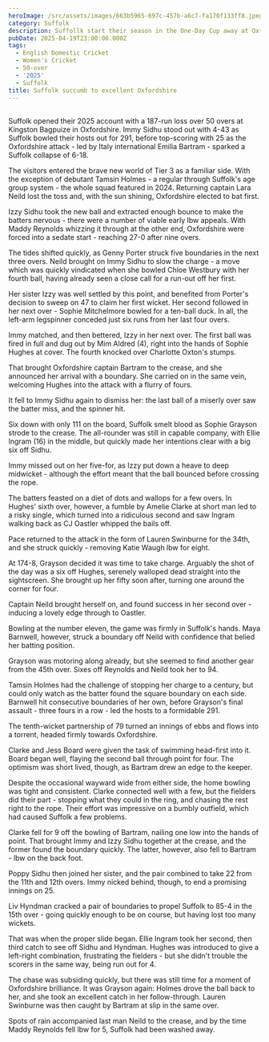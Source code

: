 ```yaml
---
heroImage: /src/assets/images/663b5965-697c-457b-a6c7-fa170f133ff8.jpeg
category: Suffolk
description: Suffollk start their season in the One-Day Cup away at Oxfordshire.
pubDate: 2025-04-19T23:00:00.000Z
tags:
  - English Domestic Cricket
  - Women's Cricket
  - 50-over
  - '2025'
  - Suffolk
title: Suffolk succumb to excellent Oxfordshire
---
```


##

Suffolk opened their 2025 account with a 187-run loss over 50 overs at Kingston Bagpuize in Oxfordshire. Immy Sidhu stood out with 4-43 as Suffolk bowled their hosts out for 291, before top-scoring with 25 as the Oxfordshire attack - led by Italy international Emilia Bartram - sparked a Suffolk collapse of 6-18.

The visitors entered the brave new world of Tier 3 as a familiar side. With the exception of debutant Tamsin Holmes - a regular through Suffolk's age group system - the whole squad featured in 2024. Returning captain Lara Neild lost the toss and, with the sun shining, Oxfordshire elected to bat first.

Izzy Sidhu took the new ball and extracted enough bounce to make the batters nervous - there were a number of viable early lbw appeals. With Maddy Reynolds whizzing it through at the other end, Oxfordshire were forced into a sedate start - reaching 27-0 after nine overs.

The tides shifted quickly, as Genny Porter struck five boundaries in the next three overs. Neild brought on Immy Sidhu to slow the charge - a move which was quickly vindicated when she bowled Chloe Westbury with her fourth ball, having already seen a close call for a run-out off her first.

Her sister Izzy was well settled by this point, and benefited from Porter's decision to sweep on 47 to claim her first wicket. Her second followed in her next over - Sophie Mitchelmore bowled for a ten-ball duck. In all, the left-arm legspinner conceded just six runs from her last four overs.

Immy matched, and then bettered, Izzy in her next over. The first ball was fired in full and dug out by Mim Aldred (4), right into the hands of Sophie Hughes at cover. The fourth knocked over Charlotte Oxton's stumps.

That brought Oxfordshire captain Bartram to the crease, and she announced her arrival with a boundary. She carried on in the same vein, welcoming Hughes into the attack with a flurry of fours.

It fell to Immy Sidhu again to dismiss her: the last ball of a miserly over saw the batter miss, and the spinner hit.

Six down with only 111 on the board, Suffolk smelt blood as Sophie Grayson strode to the crease. The all-rounder was still in capable company, with Ellie Ingram (16) in the middle, but quickly made her intentions clear with a big six off Sidhu.

Immy missed out on her five-for, as Izzy put down a heave to deep midwicket - although the effort meant that the ball bounced before crossing the rope.

The batters feasted on a diet of dots and wallops for a few overs. In Hughes' sixth over, however, a fumble by Amelie Clarke at short man led to a risky single, which turned into a ridiculous second and saw Ingram walking back as CJ Oastler whipped the bails off.

Pace returned to the attack in the form of Lauren Swinburne for the 34th, and she struck quickly - removing Katie Waugh lbw for eight.

At 174-8, Grayson decided it was time to take charge. Arguably the shot of the day was a six off Hughes, serenely walloped dead straight into the sightscreen. She brought up her fifty soon after, turning one around the corner for four.

Captain Neild brought herself on, and found success in her second over - inducing a lovely edge through to Oastler.

Bowling at the number eleven, the game was firmly in Suffolk's hands. Maya Barnwell, however, struck a boundary off Neild with confidence that belied her batting position.

Grayson was motoring along already, but she seemed to find another gear from the 45th over. Sixes off Reynolds and Neild took her to 94.

Tamsin Holmes had the challenge of stopping her charge to a century, but could only watch as the batter found the square boundary on each side. Barnwell hit consecutive boundaries of her own, before Grayson's final assault - three fours in a row - led the hosts to a formidable 291.

The tenth-wicket partnership of 79 turned an innings of ebbs and flows into a torrent, headed firmly towards Oxfordshire.

Clarke and Jess Board were given the task of swimming head-first into it. Board began well, flaying the second ball through point for four. The optimism was short lived, though, as Bartram drew an edge to the keeper.

Despite the occasional wayward wide from either side, the home bowling was tight and consistent. Clarke connected well with a few, but the fielders did their part - stopping what they could in the ring, and chasing the rest right to the rope. Their effort was impressive on a bumbly outfield, which had caused Suffolk a few problems.

Clarke fell for 9 off the bowling of Bartram, nailing one low into the hands of point. That brought Immy and Izzy Sidhu together at the crease, and the former found the boundary quickly. The latter, however, also fell to Bartram - lbw on the back foot.

Poppy Sidhu then joined her sister, and the pair combined to take 22 from the 11th and 12th overs. Immy nicked behind, though, to end a promising innings on 25.

Liv Hyndman cracked a pair of boundaries to propel Suffolk to 85-4 in the 15th over - going quickly enough to be on course, but having lost too many wickets.

That was when the proper slide began. Ellie Ingram took her second, then third catch to see off Sidhu and Hyndman. Hughes was introduced to give a left-right combination, frustrating the fielders - but she didn't trouble the scorers in the same way, being run out for 4.

The chase was subsiding quickly, but there was still time for a moment of Oxfordshire brilliance. It was Grayson again: Holmes drove the ball back to her, and she took an excellent catch in her follow-through. Lauren Swinburne was then caught by Bartram at slip in the same over.

Spots of rain accompanied last man Neild to the crease, and by the time Maddy Reynolds fell lbw for 5, Suffolk had been washed away.
